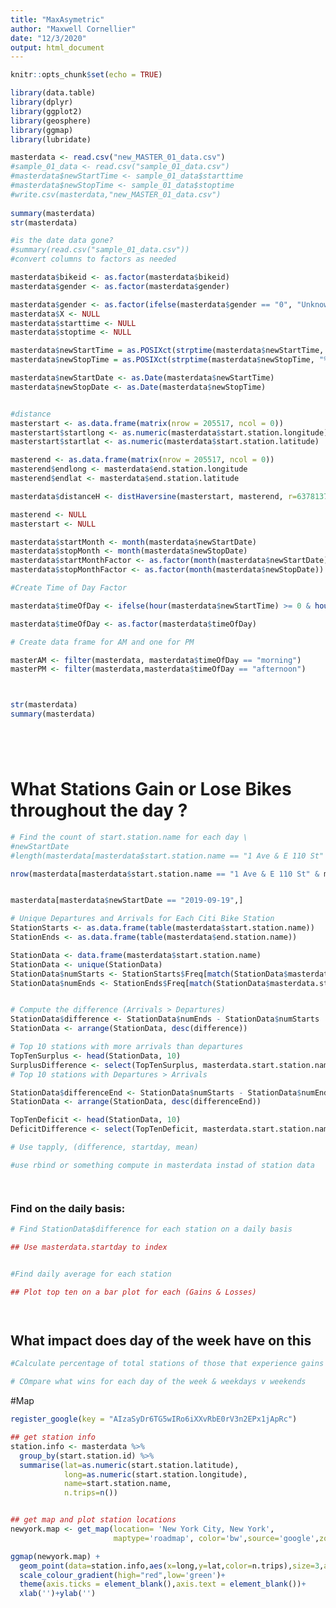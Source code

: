 ```yaml
---
title: "MaxAsymetric"
author: "Maxwell Cornellier"
date: "12/3/2020"
output: html_document
---
```


```r
knitr::opts_chunk$set(echo = TRUE)
```


```r
library(data.table)
library(dplyr)
library(ggplot2)
library(geosphere)
library(ggmap)
library(lubridate)
```


```r
masterdata <- read.csv("new_MASTER_01_data.csv")
#sample_01_data <- read.csv("sample_01_data.csv")
#masterdata$newStartTime <- sample_01_data$starttime
#masterdata$newStopTime <- sample_01_data$stoptime
#write.csv(masterdata,"new_MASTER_01_data.csv")
  
summary(masterdata)
str(masterdata)

#is the date data gone?
#summary(read.csv("sample_01_data.csv"))
#convert columns to factors as needed

masterdata$bikeid <- as.factor(masterdata$bikeid)
masterdata$gender <- as.factor(masterdata$gender)

masterdata$gender <- as.factor(ifelse(masterdata$gender == "0", "Unknown", ifelse(masterdata$gender == "1", "Male", "Female")))
masterdata$X <- NULL
masterdata$starttime <- NULL
masterdata$stoptime <- NULL

masterdata$newStartTime = as.POSIXct(strptime(masterdata$newStartTime, "%Y-%m-%d %H:%M:%S"))
masterdata$newStopTime = as.POSIXct(strptime(masterdata$newStopTime, "%Y-%m-%d %H:%M:%S"))

masterdata$newStartDate <- as.Date(masterdata$newStartTime)
masterdata$newStopDate <- as.Date(masterdata$newStopTime)


#distance
masterstart <- as.data.frame(matrix(nrow = 205517, ncol = 0))
masterstart$startlong <- as.numeric(masterdata$start.station.longitude)
masterstart$startlat <- as.numeric(masterdata$start.station.latitude)

masterend <- as.data.frame(matrix(nrow = 205517, ncol = 0))
masterend$endlong <- masterdata$end.station.longitude
masterend$endlat <- masterdata$end.station.latitude

masterdata$distanceH <- distHaversine(masterstart, masterend, r=6378137)

masterend <- NULL
masterstart <- NULL

masterdata$startMonth <- month(masterdata$newStartDate)
masterdata$stopMonth <- month(masterdata$newStopDate)
masterdata$startMonthFactor <- as.factor(month(masterdata$newStartDate))
masterdata$stopMonthFactor <- as.factor(month(masterdata$newStopDate))

#Create Time of Day Factor 

masterdata$timeOfDay <- ifelse(hour(masterdata$newStartTime) >= 0 & hour(masterdata$newStartTime) < 12, "morning", ifelse(hour(masterdata$newStartTime) >= 12 & hour(masterdata$newStartTime) <=24, "afternoon","night"))

masterdata$timeOfDay <- as.factor(masterdata$timeOfDay)

# Create data frame for AM and one for PM

masterAM <- filter(masterdata, masterdata$timeOfDay == "morning")
masterPM <- filter(masterdata,masterdata$timeOfDay == "afternoon")



str(masterdata)
summary(masterdata)






```


# What Stations Gain or Lose Bikes throughout the day ? 

```r
# Find the count of start.station.name for each day \
#newStartDate
#length(masterdata[masterdata$start.station.name == "1 Ave & E 110 St" & masterdata$newStartDate == "2019-09-19",]$tripduration)

nrow(masterdata[masterdata$start.station.name == "1 Ave & E 110 St" & masterdata$newStartDate == "2019-09-19",]) - nrow(masterdata[masterdata$end.station.name == "1 Ave & E 110 St" & masterdata$newStopDate == "2019-09-19",])


masterdata[masterdata$newStartDate == "2019-09-19",]

# Unique Departures and Arrivals for Each Citi Bike Station
StationStarts <- as.data.frame(table(masterdata$start.station.name))
StationEnds <- as.data.frame(table(masterdata$end.station.name))

StationData <- data.frame(masterdata$start.station.name)
StationData <- unique(StationData)
StationData$numStarts <- StationStarts$Freq[match(StationData$masterdata.start.station.name, StationStarts$Var1)]
StationData$numEnds <- StationEnds$Freq[match(StationData$masterdata.start.station.name, StationEnds$Var1)]


# Compute the difference (Arrivals > Departures)
StationData$difference <- StationData$numEnds - StationData$numStarts
StationData <- arrange(StationData, desc(difference))

# Top 10 stations with more arrivals than departures 
TopTenSurplus <- head(StationData, 10)
SurplusDifference <- select(TopTenSurplus, masterdata.start.station.name, difference)
# Top 10 stations with Departures > Arrivals 

StationData$differenceEnd <- StationData$numStarts - StationData$numEnds
StationData <- arrange(StationData, desc(differenceEnd))

TopTenDeficit <- head(StationData, 10)
DeficitDifference <- select(TopTenDeficit, masterdata.start.station.name, differenceEnd)

# Use tapply, (difference, startday, mean)

#use rbind or something compute in masterdata instad of station data 




```


### Find on the daily basis: 

```r

# Find StationData$difference for each station on a daily basis 

## Use masterdata.startday to index 


#Find daily average for each station 

## Plot top ten on a bar plot for each (Gains & Losses)




```

## What impact does day of the week have on this 

```r

#Calculate percentage of total stations of those that experience gains or losses each day on average , find dominant 

# COmpare what wins for each day of the week & weekdays v weekends 


```


#Map 
```r

register_google(key = "AIzaSyDr6TG5wIRo6iXXvRbE0rV3n2EPx1jApRc")

## get station info
station.info <- masterdata %>%
  group_by(start.station.id) %>%
  summarise(lat=as.numeric(start.station.latitude),
            long=as.numeric(start.station.longitude),
            name=start.station.name,
            n.trips=n())


## get map and plot station locations 
newyork.map <- get_map(location= 'New York City, New York', 
                       maptype='roadmap', color='bw',source='google',zoom=12)

ggmap(newyork.map) + 
  geom_point(data=station.info,aes(x=long,y=lat,color=n.trips),size=3,alpha=0.75)+
  scale_colour_gradient(high="red",low='green')+ 
  theme(axis.ticks = element_blank(),axis.text = element_blank())+
  xlab('')+ylab('')
```



